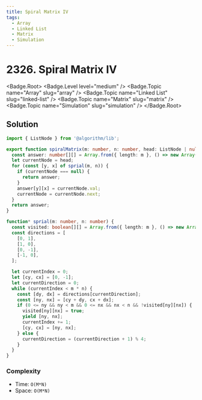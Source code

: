 ```yaml
---
title: Spiral Matrix IV
tags:
  - Array
  - Linked List
  - Matrix
  - Simulation
---
```


# 2326. Spiral Matrix IV

<Badge.Root>
  <Badge.Level level="medium" />
  <Badge.Topic name="Array" slug="array" />
  <Badge.Topic name="Linked List" slug="linked-list" />
  <Badge.Topic name="Matrix" slug="matrix" />
  <Badge.Topic name="Simulation" slug="simulation" />
</Badge.Root>

## Solution

```typescript filename="solution.ts" copy
import { ListNode } from '@algorithm/lib';

export function spiralMatrix(m: number, n: number, head: ListNode | null): number[][] {
  const answer: number[][] = Array.from({ length: m }, () => new Array(n).fill(-1));
  let currentNode = head;
  for (const [y, x] of sprial(m, n)) {
    if (currentNode === null) {
      return answer;
    }
    answer[y][x] = currentNode.val;
    currentNode = currentNode.next;
  }
  return answer;
}

function* sprial(m: number, n: number) {
  const visited: boolean[][] = Array.from({ length: m }, () => new Array(n).fill(false));
  const directions = [
    [0, 1],
    [1, 0],
    [0, -1],
    [-1, 0],
  ];

  let currentIndex = 0;
  let [cy, cx] = [0, -1];
  let currentDirection = 0;
  while (currentIndex < m * n) {
    const [dy, dx] = directions[currentDirection];
    const [ny, nx] = [cy + dy, cx + dx];
    if (0 <= ny && ny < m && 0 <= nx && nx < n && !visited[ny][nx]) {
      visited[ny][nx] = true;
      yield [ny, nx];
      currentIndex += 1;
      [cy, cx] = [ny, nx];
    } else {
      currentDirection = (currentDirection + 1) % 4;
    }
  }
}
```

### Complexity

- Time: `O(M*N)`
- Space: `O(M*N)`

<ProblemLink
  codingSite="leetcode"
  href="https://leetcode.com/problems/spiral-matrix-iv"
  title="Spiral Matrix IV"
/>
